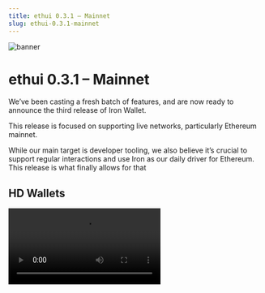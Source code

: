 ```yaml
---
title: ethui 0.3.1 – Mainnet
slug: ethui-0.3.1-mainnet
---
```



![banner](./banner.png)

# ethui 0.3.1 – Mainnet

We’ve been casting a fresh batch of features, and are now ready to announce the third release of Iron Wallet.

This release is focused on supporting live networks, particularly Ethereum mainnet.

While our main target is developer tooling, we also believe it’s crucial to support regular interactions and use Iron as our daily driver for Ethereum. This release is what finally allows for that

<Embed url="https://github.com/iron-wallet/iron/releases/tag/v0.3.1" />

## HD Wallets

<Video src={hd_wallet_setup} />

The most critical feature to allow us to migrate from other wallets into Iron is the ability to import the same seed phrase, so we get access to the same set of addresses.

This one is important to get right because a big part of the security aspects hinges on how well we protect this secret.

That’s why we took the time to investigate how other wallets implement this, and what our own approach should be. What cryptographic primitives should we favor? What attack vectors should we look out for?

After a period of research, where we dug into the codebases of [MetaMask](https://github.com/MetaMask), [Frame.sh](https://github.com/floating/frame), and other wallets, we arrived at an implementation that uses state-of-the-art cryptographic primitives ([Argon2](https://en.wikipedia.org/wiki/Argon2) and [XChaCha20Poly1305](https://www.cryptopp.com/wiki/XChaCha20Poly1305)), as well as OS-level memory protection, provided mainly by the Rust [secrets](https://docs.rs/secrets/latest/secrets/) crate.

On this iteration, we held off on allowing users to generate their own seed within the app. That feature will be dealt with on its own later, as it has its own security concerns to take into account.

For now, though, the setup flow already looks comfortable enough to migrate existing seeds:

## Transaction indexing

![](./tx-indexing.png)

Getting real-time and historical data from blockchains is a real problem. Blockchains are great for reaching consensus on state, but terrible at allowing arbitrary queries to that same state. Simple operations such as “Give me the transaction history for this wallet” or “What ERC20 tokens am I holding?” are actually complex to implement, because they mostly rely on 3rd party indexers or bespoke clients to crunch the data for you

In this first iteration, we rely on [alchemy.com](https://alchemy.com/) as our data provider for live networks.

You first need to add an Alchemy API key to your wallet settings. After that, transaction and asset indexing should happen automatically and periodically for all your connected wallets.

There are two main points for improvement here in the future:

* Support for additional providers. We do not want vendor lock-in

* Better heuristics for updating addresses, while being mindful of rate limits

## New version notices

A simple but effective feature: from now on, the UI will notify you of new releases as soon as they happen!

![](./version-notices.png)

## Future plans and branding

We’re already actively working on the next batch of updates, including transaction [simulation](https://github.com/iron-wallet/iron/pull/275). But a lot of the recent work has been done outside of Github: we’ve been working with one of [Subvisual’s](https://subvisual.com) designers to finally improve our branding and image.

Expect news here on the very next release, particularly in the form of a brand-new logo. Our Minecraft placeholder has run its course.

<Embed url="https://github.com/iron-wallet/iron" />
